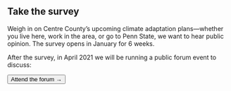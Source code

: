 
## Take the survey <ClipboardCheck />

Weigh in on Centre County’s upcoming climate adaptation plans—whether you live here, work in the area, or go to Penn&nbsp;State, we want to hear public opinion. The survey opens in January for 6 weeks.

<Signup />

After the survey, in April 2021 we will be running a public forum event to discuss:

<Link href="/forum" passHref>
  <Button as="a" bg="brown">
    <CalendarEvent />
    Attend the forum →
  </Button>
</Link>
